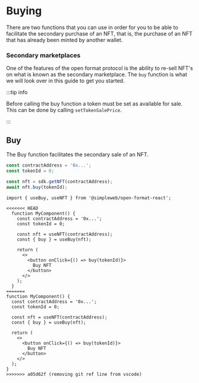 
# Buying

There are two functions that you can use in order for you to be able to facilitate the secondary purchase of an NFT, that is, the purchase of an NFT that has already been minted by another wallet.

### Secondary marketplaces

One of the features of the open format protocol is the ability to re-sell NFT's on what is known as the secondary marketplace.
The `buy` function is what we will look over in this guide to get you started.

:::tip info

Before calling the buy function a token must be set as available for sale.
This can be done by calling `setTokenSalePrice`.

:::

## Buy

The Buy function facilitates the secondary sale of an NFT.

<Tabs groupId="sdk">
<TabItem value="js" label="JavaScript">

```jsx
const contractAddress = '0x...';
const tokenId = 0;

const nft = sdk.getNFT(contractAddress);
await nft.buy(tokenId);
```

</TabItem>
<TabItem value="react" label="React">

```tsx
import { useBuy, useNFT } from '@simpleweb/open-format-react';

<<<<<<< HEAD
  function MyComponent() {
    const contractAddress = '0x...';
    const tokenId = 0;

    const nft = useNFT(contractAddress);
    const { buy } = useBuy(nft);

    return (
      <>
        <button onClick={() => buy(tokenId)}>
          Buy NFT
        </button>
      </>
    );
  }
=======
function MyComponent() {
  const contractAddress = '0x...';
  const tokenId = 0;

  const nft = useNFT(contractAddress);
  const { buy } = useBuy(nft);

  return (
    <>
      <button onClick={() => buy(tokenId)}>
        Buy NFT
      </button>
    </>
  );
}
>>>>>>> a05d62f (removing git ref line from vscode)
```

</TabItem>
</Tabs>

<!-- ## Buy with commission

The buy with commision function handles the secondary sale of an NFT with a commision set. The commision is then sent to the commissionReceiverAddress.

:::tip info

Before calling the buy with commision function a commision percentage must be set by the creator of the NFT.
This can be done by calling `setSecondaryCommissionPercent`.

:::

<Tabs groupId="sdk">
<TabItem value="js" label="JavaScript">

```jsx
const contractAddress = '0x...';
const commissionReceiverAddress = "0x...";
const tokenId = 0;

const nft = sdk.getNFT(contractAddress);
await nft.buyWithCommission(tokenId, commissionReceiverAddress);
```
</TabItem>

<TabItem value="react" label="React">

```tsx
import { useBuyWithCommission, useNFT } from '@simpleweb/open-format-react';

function MyComponent() {
  const commissionReceiverAddress = "0x...";
  const tokenId = 0;
  const contractAddress = "0x...";

  const nft = useNFT(contractAddress);
  const { buyWithCommission } = useBuyWithCommission(nft);

  return (
    <>
      <button onClick={() => buyWithCommission({tokenId, address})}>
        Buy NFT
      </button>
    </>
  );
}
```

</TabItem>
</Tabs> -->
